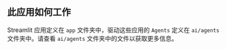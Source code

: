 ## 此应用如何工作

Streamlit 应用定义在 `app` 文件夹中，驱动这些应用的 `Agents` 定义在 `ai/agents` 文件夹中。请查看 `ai/agents` 文件夹中的文件以获取更多信息。